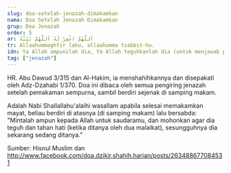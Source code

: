 ```yaml
---
slug: doa-setelah-jenazah-dimakamkan
nama: Doa Setelah Jenazah Dimakamkan
grup: Doa Jenazah
order: 5
ar: اَللَّهُمَّ اغْفِرْ لَهُ اَللَّهُمَّ ثَبِّتْهُ
tr: Allaahummaghfir lahu, allaahumma tsabbit-hu.
idn: Ya Allah ampunilah dia, Ya Allah teguhkanlah dia (untuk menjawab pertanyaan malaikat).
tag: ["jenazah"]
---
```


HR. Abu Dawud 3/315 dan Al-Hakim, ia menshahihkannya dan disepakati oleh Adz-Dzahabi 1/370.
Doa ini dibaca oleh semua pengiring jenazah setelah pemakaman sempurna, sambil berdiri sejenak di samping makam.

Adalah Nabi Shallallahu'alaihi wasallam apabila selesai memakamkan mayat, beliau berdiri di atasnya (di samping makam) lalu bersabda: "Mintalah ampun kepada Allah untuk saudaramu, dan mohonkan agar dia teguh dan tahan hati (ketika ditanya oleh dua malaikat), sesungguhnya dia sekarang sedang ditanya."


Sumber: Hisnul Muslim dan http://www.facebook.com/doa.dzikir.shahih.harian/posts/263488677084531
